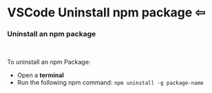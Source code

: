 
# **VSCode Uninstall npm package** <a id="h"></a><Link to="../generics/vscode">&#8678;</Link>

### Uninstall an npm package

<br />

To uninstall an npm Package:

- Open a **terminal**
- Run the following npm command: `npm uninstall -g package-name`
